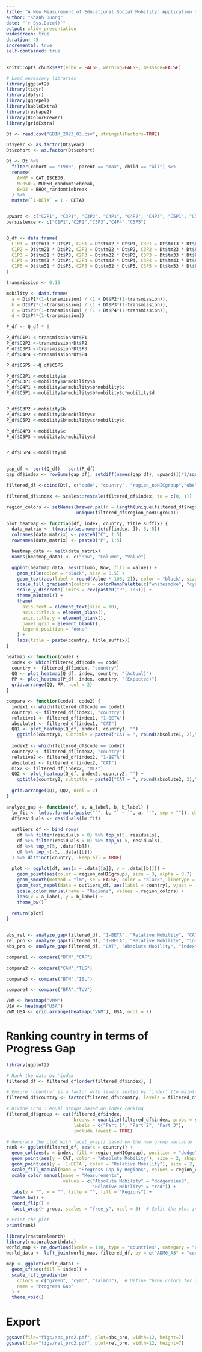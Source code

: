 ```yaml
---
title: "A New Measurement of Educational Social Mobility: Application to a Global Dataset"
author: "Khanh Duong"
date: "`r Sys.Date()`"
output: slidy_presentation
widescreen: true
duration: 45
incremental: true
self-contained: true
---
```


```r
knitr::opts_chunk$set(echo = FALSE, warning=FALSE, message=FALSE)

# Load necessary libraries
library(ggplot2)
library(tidyr)
library(dplyr)
library(ggrepel)
library(kableExtra)
library(reshape2)
library(RColorBrewer)
library(gridExtra)

```

```r

Dt <- read.csv("GDIM_2023_03.csv", stringsAsFactors=TRUE)

Dt$year <- as.factor(Dt$year)
Dt$cohort <- as.factor(Dt$cohort)

Dt <- Dt %>%
  filter(cohort == "1980", parent == "max", child == "all") %>%
  rename(
    AHMP = CAT_ISCED0,
    MU050 = MU050_randomtiebreak,
    BHQ4 = BHQ4_randomtiebreak
  ) %>%
  mutate(`1-BETA` = 1 - BETA)


upward <- c("C2P1", "C3P1", "C3P2", "C4P1", "C4P2", "C4P3", "C5P1", "C5P2", "C5P3", "C5P4")
persistence <- c("C1P1","C2P2","C3P3","C4P4","C5P5")


Q_df <- data.frame(
  C1P1 = Dt$tm11 * Dt$P1, C2P1 = Dt$tm12 * Dt$P1, C3P1 = Dt$tm13 * Dt$P1, C4P1 = Dt$tm14 * Dt$P1, C5P1 = Dt$tm15 * Dt$P1,
  C1P2 = Dt$tm21 * Dt$P2, C2P2 = Dt$tm22 * Dt$P2, C3P2 = Dt$tm23 * Dt$P2, C4P2 = Dt$tm24 * Dt$P2, C5P2 = Dt$tm25 * Dt$P2,
  C1P3 = Dt$tm31 * Dt$P3, C2P3 = Dt$tm32 * Dt$P3, C3P3 = Dt$tm33 * Dt$P3, C4P3 = Dt$tm34 * Dt$P3, C5P3 = Dt$tm35 * Dt$P3,
  C1P4 = Dt$tm41 * Dt$P4, C2P4 = Dt$tm42 * Dt$P4, C3P4 = Dt$tm43 * Dt$P4, C4P4 = Dt$tm44 * Dt$P4, C5P4 = Dt$tm45 * Dt$P4,
  C1P5 = Dt$tm51 * Dt$P5, C2P5 = Dt$tm52 * Dt$P5, C3P5 = Dt$tm53 * Dt$P5, C4P5 = Dt$tm54 * Dt$P5, C5P5 = Dt$tm55 * Dt$P5
)

transmission <- 0.15

mobility <- data.frame(
  a = Dt$P1*(1-transmission) / (1 + Dt$P2*(1-transmission)),
  b = Dt$P2*(1-transmission) / (1 + Dt$P3*(1-transmission)),
  c = Dt$P3*(1-transmission) / (1 + Dt$P4*(1-transmission)),
  d = Dt$P4*(1-transmission))

P_df <- Q_df * 0

P_df$C1P1 <-transmission*Dt$P1
P_df$C2P2 <-transmission*Dt$P2
P_df$C3P3 <-transmission*Dt$P3
P_df$C4P4 <-transmission*Dt$P4

P_df$C5P5 <-Q_df$C5P5

P_df$C2P1 <-mobility$a
P_df$C3P1 <-mobility$a*mobility$b
P_df$C4P1 <-mobility$a*mobility$b*mobility$c
P_df$C5P1 <-mobility$a*mobility$b*mobility$c*mobility$d


P_df$C3P2 <-mobility$b
P_df$C4P2 <-mobility$b*mobility$c
P_df$C5P2 <-mobility$b*mobility$c*mobility$d

P_df$C4P3 <-mobility$c
P_df$C5P3 <-mobility$c*mobility$d


P_df$C5P4 <-mobility$d



```

```r

gap_df <- sqrt(Q_df) - sqrt(P_df)
gap_df$index <- rowSums(gap_df[, setdiff(names(gap_df), upward)])*1/sqrt(2) - rowSums(gap_df[, upward])*1/sqrt(2)

filtered_df <-cbind(Dt[, c("code", "country", "region_noHICgroup","obs", "CAT", "1-BETA", "MIX" )],gap_df)

filtered_df$index <- scales::rescale(filtered_df$index, to = c(0, 1))

```

```r

region_colors <- setNames(brewer.pal(n = length(unique(filtered_df$region_noHICgroup)), "Set2"), 
                          unique(filtered_df$region_noHICgroup))

plot_heatmap <- function(df, index, country, title_suffix) {
  data_matrix <- t(matrix(as.numeric(df[index, ]), 5, 5))  
  colnames(data_matrix) <- paste0("C", 1:5)
  rownames(data_matrix) <- paste0("P", 1:5)

  heatmap_data <- melt(data_matrix)
  names(heatmap_data) <- c("Row", "Column", "Value")

  ggplot(heatmap_data, aes(Column, Row, fill = Value)) +
    geom_tile(color = "black", size = 0.5) +
    geom_text(aes(label = round(Value * 100, 2)), color = "black", size = 3) +
    scale_fill_gradientn(colors = colorRampPalette(c("whitesmoke", "cyan", "lightgreen", "green", "yellow", "pink", "salmon"))(100)) +
    scale_y_discrete(limits = rev(paste0("P", 1:5))) +
    theme_minimal() +
    theme(
      axis.text = element_text(size = 10), 
      axis.title.x = element_blank(),
      axis.title.y = element_blank(),
      panel.grid = element_blank(), 
      legend.position = "none"
    ) +
    labs(title = paste(country, title_suffix))
}

heatmap <- function(code) {
  index <- which(filtered_df$code == code)
  country <- filtered_df[index, "country"]
  QQ <- plot_heatmap(Q_df, index, country, "(Actual)")
  PP <- plot_heatmap(P_df, index, country, "(Expected)")
  grid.arrange(QQ, PP, ncol = 2)
}

compare <- function(code1, code2) {
  index1 <- which(filtered_df$code == code1)
  country1 <- filtered_df[index1, "country"]
  relative1 <- filtered_df[index1, "1-BETA"]
  absolute1 <- filtered_df[index1, "CAT"]
  QQ1 <- plot_heatmap(Q_df, index1, country1, "") + 
    ggtitle(country1, subtitle = paste0("CAT = ", round(absolute1, 2),"; 1-BETA = ", round(relative1, 2)))
  
  index2 <- which(filtered_df$code == code2)
  country2 <- filtered_df[index2, "country"]
  relative2 <- filtered_df[index2, "1-BETA"]
  absolute2 <- filtered_df[index2, "CAT"]
  mix2 <- filtered_df[index2, "MIX"]
  QQ2 <- plot_heatmap(Q_df, index2, country2, "") + 
    ggtitle(country2, subtitle = paste0("CAT = ", round(absolute2, 2),"; 1-BETA = ", round(relative2, 2)))
  
  grid.arrange(QQ1, QQ2, ncol = 2)
}

analyze_gap <- function(df, a, a_label, b, b_label) {
  lm_fit <- lm(as.formula(paste("`", b, "` ~ `", a, "`", sep = "")), data = df)
  df$residuals <- residuals(lm_fit)
  
  outliers_df <- bind_rows(
    df %>% filter(residuals > 0) %>% top_n(5, residuals),
    df %>% filter(residuals < 0) %>% top_n(-5, residuals),
    df %>% top_n(5, .data[[b]]),
    df %>% top_n(-5, .data[[b]])
  ) %>% distinct(country, .keep_all = TRUE)
  
  plot <- ggplot(df, aes(x = .data[[a]], y = .data[[b]])) +
    geom_point(aes(color = region_noHICgroup), size = 3, alpha = 0.7) +
    geom_smooth(method = "lm", se = FALSE, color = "black", linetype = "dashed") +
    geom_text_repel(data = outliers_df, aes(label = country), vjust = -1, size = 4, color = "black") +
    scale_color_manual(name = "Regions", values = region_colors) +
    labs(x = a_label, y = b_label) +
    theme_bw()
  
  return(plot)
}



```

```r
abs_rel <- analyze_gap(filtered_df, "1-BETA", "Relative Mobility", "CAT", "Absolute Mobility")
rel_pro <- analyze_gap(filtered_df, "1-BETA", "Relative Mobility", "index", "Progress Gap")
abs_pro <- analyze_gap(filtered_df, "CAT", "Absolute Mobility", "index", "Progress Gap")


```

```r
compare1 <- compare("BTN","CAF") 
```



```r
compare2 <- compare("CAN","TLS")
```


```r
compare3 <- compare("BTN","ISL")
```

```r
compare4 <- compare("BFA","TUV")
```

```r
VNM <- heatmap("VNM")
USA <- heatmap("USA")
VNM_USA <- grid.arrange(heatmap("VNM"), USA, ncol = 1)

```

# Ranking country in terms of Progress Gap

```r
library(ggplot2)

# Rank the data by 'index'
filtered_df <- filtered_df[order(filtered_df$index), ]

# Ensure 'country' is a factor with levels sorted by 'index' (to maintain order in the plot)
filtered_df$country <- factor(filtered_df$country, levels = filtered_df$country)

# Divide into 3 equal groups based on index ranking
filtered_df$group <- cut(filtered_df$index, 
                         breaks = quantile(filtered_df$index, probs = seq(0, 1, length.out = 4), na.rm = TRUE),
                         labels = c("Part 1", "Part 2", "Part 3"),
                         include.lowest = TRUE)

# Generate the plot with facet_wrap() based on the new group variable
rank <- ggplot(filtered_df, aes(x = country)) + 
  geom_col(aes(y = index, fill = region_noHICgroup), position = "dodge", alpha = 0.7, show.legend = TRUE) +
  geom_point(aes(y = CAT, color = "Absolute Mobility"), size = 2, shape = 15) +
  geom_point(aes(y = `1-BETA`, color = "Relative Mobility"), size = 2, shape = 16) +
  scale_fill_manual(name = "Progress Gap by Regions", values = region_colors) +
  scale_color_manual(name = "Measurements", 
                     values = c("Absolute Mobility" = "dodgerblue3", 
                                "Relative Mobility" = "red")) +
  labs(y = "", x = "", title = "", fill = "Regions") +
  theme_bw() + 
  coord_flip() +
  facet_wrap(~ group, scales = "free_y", ncol = 3)  # Split the plot into 3 parts

# Print the plot
print(rank)


```

```r

library(rnaturalearth)
library(rnaturalearthdata)
world_map <- ne_download(scale = 110, type = "countries", category = "cultural")
world_data <- left_join(world_map, filtered_df, by = c("ADM0_A3" = "code"))

map <- ggplot(world_data) +
  geom_sf(aes(fill = index)) +
  scale_fill_gradientn(
    colors = c("green", "cyan", "salmon"),  # Define three colors for the gradient
    name = "Progress Gap"
  ) +
  theme_void()
```

# Export

```r
ggsave(file="figs/abs_pro2.pdf", plot=abs_pro, width=12, height=7)
ggsave(file="figs/rel_pro2.pdf", plot=rel_pro, width=12, height=7)
```
